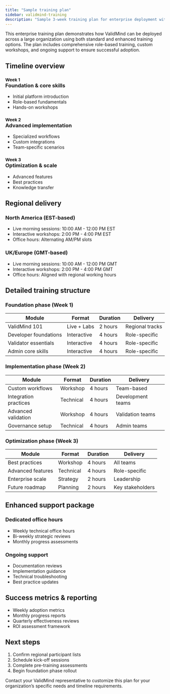 ```yaml
---
title: "Sample training plan"
sidebar: validmind-training
description: "Sample 3-week training plan for enterprise deployment with enhanced support options"
---
```


This enterprise training plan demonstrates how ValidMind can be deployed across a large organization using both standard and enhanced training options. The plan includes comprehensive role-based training, custom workshops, and ongoing support to ensure successful adoption.

## Timeline overview

:::: {.flex .flex-wrap .justify-around}

::: {.w-30-ns}
### <sup>Week 1</sup><br>Foundation & core skills

- Initial platform introduction
- Role-based fundamentals
- Hands-on workshops
:::

::: {.w-30-ns}
### <sup>Week 2</sup><br>Advanced implementation  

- Specialized workflows
- Custom integrations
- Team-specific scenarios
:::

::: {.w-30-ns}
### <sup>Week 3</sup><br>Optimization & scale

- Advanced features
- Best practices
- Knowledge transfer
:::

::::


## Regional delivery

:::: {.flex .flex-wrap .justify-around}

::: {.w-50-ns .pr2}
### North America (EST-based)
- Live morning sessions: 10:00 AM - 12:00 PM EST
- Interactive workshops: 2:00 PM - 4:00 PM EST
- Office hours: Alternating AM/PM slots
::: 

::: {.w-50-ns .pl2}
### UK/Europe (GMT-based) 
- Live morning sessions: 10:00 AM - 12:00 PM GMT
- Interactive workshops: 2:00 PM - 4:00 PM GMT
- Office hours: Aligned with regional working hours
:::

::::

::: {.attn}
## Detailed training structure
 
### Foundation phase (Week 1)

| Module | Format | Duration | Delivery |
|--------|---------|----------|-----------|
| ValidMind 101 | Live + Labs | 2 hours | Regional tracks |
| Developer foundations | Interactive | 4 hours | Role-specific |
| Validator essentials | Interactive | 4 hours | Role-specific |
| Admin core skills | Interactive | 4 hours | Role-specific |

### Implementation phase (Week 2)

| Module | Format | Duration | Delivery |
|--------|---------|----------|-----------|
| Custom workflows | Workshop | 4 hours | Team-based |
| Integration practices | Technical | 4 hours | Development teams |
| Advanced validation | Workshop | 4 hours | Validation teams |
| Governance setup | Technical | 4 hours | Admin teams |

### Optimization phase (Week 3)

| Module | Format | Duration | Delivery |
|--------|---------|----------|-----------|
| Best practices | Workshop | 4 hours | All teams |
| Advanced features | Technical | 4 hours | Role-specific |
| Enterprise scale | Strategy | 2 hours | Leadership |
| Future roadmap | Planning | 2 hours | Key stakeholders |
:::

## Enhanced support package

:::: {.flex .flex-wrap .justify-around}

::: {.w-50-ns .pr2}
### Dedicated office hours
- Weekly technical office hours
- Bi-weekly strategic reviews
- Monthly progress assessments
:::

::: {.w-50-ns .pl2}
### Ongoing support
- Documentation reviews
- Implementation guidance
- Technical troubleshooting
- Best practice updates
:::

::::

## Success metrics & reporting

- Weekly adoption metrics
- Monthly progress reports
- Quarterly effectiveness reviews
- ROI assessment framework

::: {.feature}

## Next steps

1. Confirm regional participant lists
2. Schedule kick-off sessions
3. Complete pre-training assessments
4. Begin foundation phase rollout

Contact your ValidMind representative to customize this plan for your organization's specific needs and timeline requirements.

:::